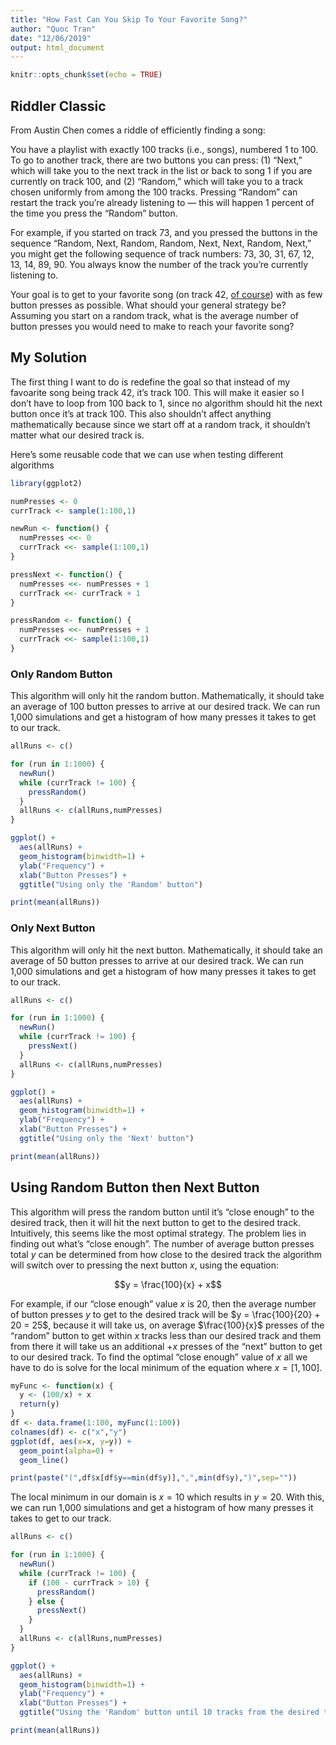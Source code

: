 ```yaml
---
title: "How Fast Can You Skip To Your Favorite Song?"
author: "Quoc Tran"
date: "12/06/2019"
output: html_document
---
```


```r
knitr::opts_chunk$set(echo = TRUE)
```

## Riddler Classic

From Austin Chen comes a riddle of efficiently finding a song:

You have a playlist with exactly 100 tracks (i.e., songs), numbered 1 to 100. To go to another track, there are two buttons you can press: (1) “Next,” which will take you to the next track in the list or back to song 1 if you are currently on track 100, and (2) “Random,” which will take you to a track chosen uniformly from among the 100 tracks. Pressing “Random” can restart the track you’re already listening to — this will happen 1 percent of the time you press the “Random” button.

For example, if you started on track 73, and you pressed the buttons in the sequence “Random, Next, Random, Random, Next, Next, Random, Next,” you might get the following sequence of track numbers: 73, 30, 31, 67, 12, 13, 14, 89, 90. You always know the number of the track you’re currently listening to.

Your goal is to get to your favorite song (on track 42, [of course](https://www.independent.co.uk/life-style/history/42-the-answer-to-life-the-universe-and-everything-2205734.html)) with as few button presses as possible. What should your general strategy be? Assuming you start on a random track, what is the average number of button presses you would need to make to reach your favorite song?

## My Solution

The first thing I want to do is redefine the goal so that instead of my favoarite song being track 42, it's track 100. This will make it easier so I don't have to loop from 100 back to 1, since no algorithm should hit the next button once it's at track 100. This also shouldn't affect anything mathematically because since we start off at a random track, it shouldn't matter what our desired track is.

Here's some reusable code that we can use when testing different algorithms

```r
library(ggplot2)

numPresses <- 0
currTrack <- sample(1:100,1)

newRun <- function() {
  numPresses <<- 0
  currTrack <<- sample(1:100,1)
}

pressNext <- function() {
  numPresses <<- numPresses + 1
  currTrack <<- currTrack + 1
}

pressRandom <- function() {
  numPresses <<- numPresses + 1
  currTrack <<- sample(1:100,1)
}

```

### Only Random Button

This algorithm will only hit the random button. Mathematically, it should take an average of 100 button presses to arrive at our desired track. We can run 1,000 simulations and get a histogram of how many presses it takes to get to our track.

```r
allRuns <- c()

for (run in 1:1000) {
  newRun()
  while (currTrack != 100) {
    pressRandom()
  }
  allRuns <- c(allRuns,numPresses)
}

ggplot() + 
  aes(allRuns) + 
  geom_histogram(binwidth=1) +
  ylab("Frequency") +
  xlab("Button Presses") +
  ggtitle("Using only the 'Random' button")

print(mean(allRuns))
```

### Only Next Button

This algorithm will only hit the next button. Mathematically, it should take an average of 50 button presses to arrive at our desired track. We can run 1,000 simulations and get a histogram of how many presses it takes to get to our track.

```r
allRuns <- c()

for (run in 1:1000) {
  newRun()
  while (currTrack != 100) {
    pressNext()
  }
  allRuns <- c(allRuns,numPresses)
}

ggplot() + 
  aes(allRuns) + 
  geom_histogram(binwidth=1) +
  ylab("Frequency") +
  xlab("Button Presses") +
  ggtitle("Using only the 'Next' button")

print(mean(allRuns))
```

## Using Random Button then Next Button

This algorithm will press the random button until it's "close enough" to the desired track, then it will hit the next button to get to the desired track. Intuitively, this seems like the most optimal strategy. The problem lies in finding out what's "close enough". The number of average button presses total $y$ can be determined from how close to the desired track the algorithm will switch over to pressing the next button $x$, using the equation:

$$y = \frac{100}{x} + x$$

For example, if our "close enough" value $x$ is 20, then the average number of button presses $y$ to get to the desired track will be $y = \frac{100}{20} + 20 = 25$, because it will take us, on average $\frac{100}{x}$ presses of the "random" button to get within $x$ tracks less than our desired track and them from there it will take us an additional $+ x$ presses of the "next" button to get to our desired track. To find the optimal "close enough" value of $x$ all we have to do is solve for the local minimum of the equation where $x = [1,100]$. 

```r
myFunc <- function(x) {
  y <- (100/x) + x
  return(y)
}
df <- data.frame(1:100, myFunc(1:100))
colnames(df) <- c("x","y")
ggplot(df, aes(x=x, y=y)) + 
  geom_point(alpha=0) + 
  geom_line()

print(paste("(",df$x[df$y==min(df$y)],",",min(df$y),")",sep=""))
```

The local minimum in our domain is $x = 10$ which results in $y = 20$. With this, we can run 1,000 simulations and get a histogram of how many presses it takes to get to our track.

```r
allRuns <- c()

for (run in 1:1000) {
  newRun()
  while (currTrack != 100) {
    if (100 - currTrack > 10) {
      pressRandom()
    } else {
      pressNext()
    }
  }
  allRuns <- c(allRuns,numPresses)
}

ggplot() + 
  aes(allRuns) + 
  geom_histogram(binwidth=1) +
  ylab("Frequency") +
  xlab("Button Presses") +
  ggtitle("Using the 'Random' button until 10 tracks from the desired track then 'Next' buttons")

print(mean(allRuns))
```